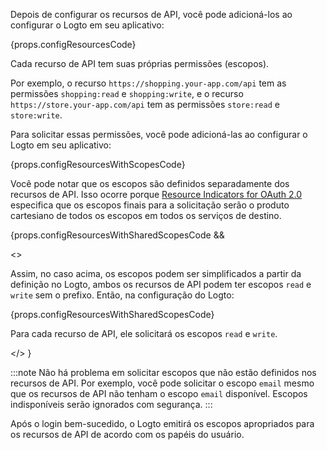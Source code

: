 Depois de configurar os recursos de API, você pode adicioná-los ao configurar o Logto em seu aplicativo:

{props.configResourcesCode}

Cada recurso de API tem suas próprias permissões (escopos).

Por exemplo, o recurso `https://shopping.your-app.com/api` tem as permissões `shopping:read` e `shopping:write`, e o recurso `https://store.your-app.com/api` tem as permissões `store:read` e `store:write`.

Para solicitar essas permissões, você pode adicioná-las ao configurar o Logto em seu aplicativo:

{props.configResourcesWithScopesCode}

Você pode notar que os escopos são definidos separadamente dos recursos de API. Isso ocorre porque [Resource Indicators for OAuth 2.0](https://www.rfc-editor.org/rfc/rfc8707.html) especifica que os escopos finais para a solicitação serão o produto cartesiano de todos os escopos em todos os serviços de destino.

{props.configResourcesWithSharedScopesCode &&

<>

<p>
  Assim, no caso acima, os escopos podem ser simplificados a partir da definição no Logto, ambos os
  recursos de API podem ter escopos <code>read</code> e <code>write</code> sem o prefixo. Então, na
  configuração do Logto:
</p>

{props.configResourcesWithSharedScopesCode}

<p>
  Para cada recurso de API, ele solicitará os escopos <code>read</code> e <code>write</code>.
</p>

</>
}

:::note
Não há problema em solicitar escopos que não estão definidos nos recursos de API. Por exemplo, você pode solicitar o escopo `email` mesmo que os recursos de API não tenham o escopo `email` disponível. Escopos indisponíveis serão ignorados com segurança.
:::

Após o login bem-sucedido, o Logto emitirá os escopos apropriados para os recursos de API de acordo com os papéis do usuário.
